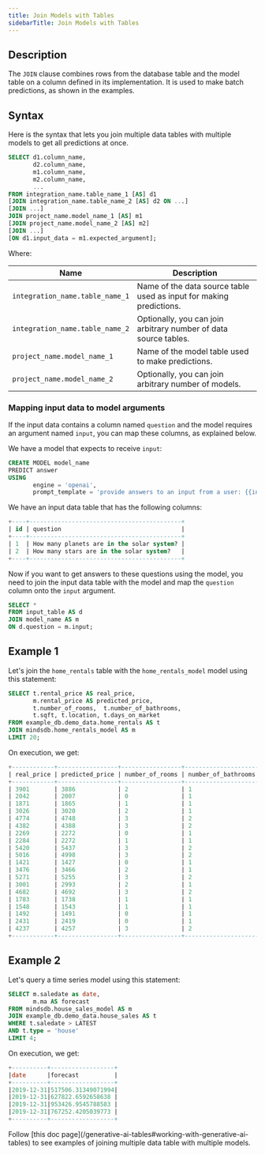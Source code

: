```yaml
---
title: Join Models with Tables
sidebarTitle: Join Models with Tables
---
```


## Description

The `JOIN` clause combines rows from the database table and the model table on a column defined in its implementation. It is used to make batch predictions, as shown in the examples.

## Syntax

Here is the syntax that lets you join multiple data tables with multiple models to get all predictions at once.

```sql
SELECT d1.column_name,
       d2.column_name,
       m1.column_name,
       m2.column_name,
       ...
FROM integration_name.table_name_1 [AS] d1
[JOIN integration_name.table_name_2 [AS] d2 ON ...]
[JOIN ...]
JOIN project_name.model_name_1 [AS] m1
[JOIN project_name.model_name_2 [AS] m2]
[JOIN ...]
[ON d1.input_data = m1.expected_argument];
```

Where:

| Name                                | Description                                                                   |
| ----------------------------------- | ----------------------------------------------------------------------------- |
| `integration_name.table_name_1`     | Name of the data source table used as input for making predictions.           |
| `integration_name.table_name_2`     | Optionally, you can join arbitrary number of data source tables.              |
| `project_name.model_name_1`         | Name of the model table used to make predictions.                             |
| `project_name.model_name_2`         | Optionally, you can join arbitrary number of models.                          |

### Mapping input data to model arguments

If the input data contains a column named `question` and the model requires an argument named `input`, you can map these columns, as explained below.

We have a model that expects to receive `input`:

```sql
CREATE MODEL model_name
PREDICT answer
USING
       engine = 'openai',
       prompt_template = 'provide answers to an input from a user: {{input}}';
```

We have an input data table that has the following columns:

```sql
+----+-------------------------------------------+
| id | question                                  |
+----+-------------------------------------------+
| 1  | How many planets are in the solar system? |
| 2  | How many stars are in the solar system?   |
+----+-------------------------------------------+
```

Now if you want to get answers to these questions using the model, you need to join the input data table with the model and map the `question` column onto the `input` argument.

```sql
SELECT *
FROM input_table AS d
JOIN model_name AS m
ON d.question = m.input;
```

## Example 1

Let's join the `home_rentals` table with the `home_rentals_model` model using this statement:

```sql
SELECT t.rental_price AS real_price, 
       m.rental_price AS predicted_price,
       t.number_of_rooms,  t.number_of_bathrooms,
       t.sqft, t.location, t.days_on_market 
FROM example_db.demo_data.home_rentals AS t 
JOIN mindsdb.home_rentals_model AS m 
LIMIT 20;
```

On execution, we get:

```sql
+------------+-----------------+-----------------+---------------------+------+----------+----------------+
| real_price | predicted_price | number_of_rooms | number_of_bathrooms | sqft | location | days_on_market |
+------------+-----------------+-----------------+---------------------+------+----------+----------------+
| 3901       | 3886            | 2               | 1                   | 917  | great    | 13             |
| 2042       | 2007            | 0               | 1                   | 194  | great    | 10             |
| 1871       | 1865            | 1               | 1                   | 543  | poor     | 18             |
| 3026       | 3020            | 2               | 1                   | 503  | good     | 10             |
| 4774       | 4748            | 3               | 2                   | 1066 | good     | 13             |
| 4382       | 4388            | 3               | 2                   | 816  | poor     | 25             |
| 2269       | 2272            | 0               | 1                   | 461  | great    | 6              |
| 2284       | 2272            | 1               | 1                   | 333  | great    | 6              |
| 5420       | 5437            | 3               | 2                   | 1124 | great    | 9              |
| 5016       | 4998            | 3               | 2                   | 1204 | good     | 7              |
| 1421       | 1427            | 0               | 1                   | 538  | poor     | 43             |
| 3476       | 3466            | 2               | 1                   | 890  | good     | 6              |
| 5271       | 5255            | 3               | 2                   | 975  | great    | 6              |
| 3001       | 2993            | 2               | 1                   | 564  | good     | 13             |
| 4682       | 4692            | 3               | 2                   | 953  | good     | 10             |
| 1783       | 1738            | 1               | 1                   | 493  | poor     | 24             |
| 1548       | 1543            | 1               | 1                   | 601  | poor     | 47             |
| 1492       | 1491            | 0               | 1                   | 191  | good     | 12             |
| 2431       | 2419            | 0               | 1                   | 511  | great    | 1              |
| 4237       | 4257            | 3               | 2                   | 916  | poor     | 36             |
+------------+-----------------+-----------------+---------------------+------+----------+----------------+
```

## Example 2

Let's query a time series model using this statement:

```sql
SELECT m.saledate as date,
       m.ma AS forecast
FROM mindsdb.house_sales_model AS m 
JOIN example_db.demo_data.house_sales AS t
WHERE t.saledate > LATEST
AND t.type = 'house'
LIMIT 4;
```

On execution, we get:

```sql
+----------+------------------+
|date      |forecast          |
+----------+------------------+
|2019-12-31|517506.31349071994|
|2019-12-31|627822.6592658638 |
|2019-12-31|953426.9545788583 |
|2019-12-31|767252.4205039773 |
+----------+------------------+
```

<Tip>
Follow [this doc page](/generative-ai-tables#working-with-generative-ai-tables) to see examples of joining multiple data table with multiple models.
</Tip>
